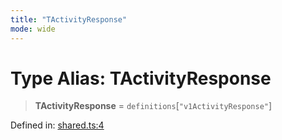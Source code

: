 ```yaml
---
title: "TActivityResponse"
mode: wide
---
```

  
# Type Alias: TActivityResponse

> **TActivityResponse** = `definitions`\[`"v1ActivityResponse"`\]

Defined in: [shared.ts:4](https://github.com/tkhq/sdk/blob/main/packages/http/src/shared.ts#L4)
